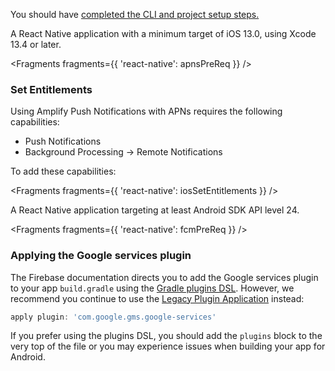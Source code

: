 You should have [completed the CLI and project setup steps.](/lib/project-setup/prereq)

<BlockSwitcher>
<Block name="iOS">

A React Native application with a minimum target of iOS 13.0, using Xcode 13.4 or later.


<Fragments fragments={{ 'react-native': apnsPreReq }} />

### Set Entitlements

Using Amplify Push Notifications with APNs requires the following capabilities:

- Push Notifications
- Background Processing -> Remote Notifications

To add these capabilities:


<Fragments fragments={{ 'react-native': iosSetEntitlements }} />

</Block>
<Block name="Android">

A React Native application targeting at least Android SDK API level 24.


<Fragments fragments={{ 'react-native': fcmPreReq }} />

### Applying the Google services plugin

The Firebase documentation directs you to add the Google services plugin to your app `build.gradle` using the [Gradle plugins DSL](https://docs.gradle.org/current/userguide/plugins.html#sec:plugins_block). However, we recommend you continue to use the [Legacy Plugin Application](https://docs.gradle.org/current/userguide/plugins.html#sec:old_plugin_application) instead:

```groovy
apply plugin: 'com.google.gms.google-services'
```

If you prefer using the plugins DSL, you should add the `plugins` block to the very top of the file or you may experience issues when building your app for Android.

</Block>
</BlockSwitcher>
